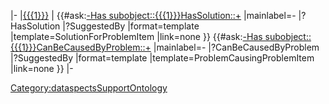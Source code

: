|-
|[[{{{1}}}]]
|
{{#ask:[[-Has subobject::{{{1}}}]][[HasSolution::+]]
|mainlabel=-
|?HasSolution
|?SuggestedBy
|format=template
|template=SolutionForProblemItem
|link=none
}}
{{#ask:[[-Has subobject::{{{1}}}]][[CanBeCausedByProblem::+]]
|mainlabel=-
|?CanBeCausedByProblem
|?SuggestedBy
|format=template
|template=ProblemCausingProblemItem
|link=none
}}
|-<noinclude>[[Category:dataspectsSupportOntology]]</noinclude>
